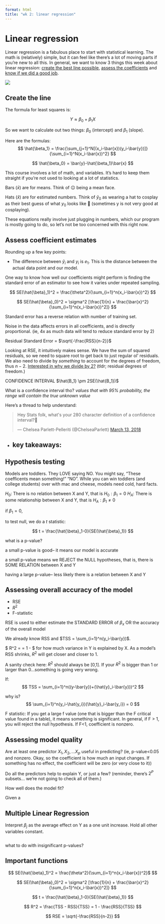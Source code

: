 ```yaml
---
format: html
title: "wk 2: linear regression"
---
```


# Linear regression

Linear regression is a fabulous place to start with statistical learning. The math is (relatively) simple, but it can feel like there's a lot of moving parts if you're new to all this. In general, we want to know 3 things this week about linear regression: [create the best line possible](#create-the-line), [assess the coefficients](#assess-coefficient-estimates) and [know if we did a good job](#assessing-overall-accuracy-of-the-model).

![](https://miro.medium.com/max/1400/1*N1-K-A43_98pYZ27fnupDA.jpeg)

## Create the line

The formula for least squares is:

$$
Y \approx \beta_0 + \beta_1X
$$

So we want to calculate out two things: $\beta_0$ (intercept) and $\beta_1$ (slope).

Here are the formulas:
$$
\hat{\beta_1} = \frac{\sum_{j=1}^N[(x_i-\bar{x})(y_i-\bar{y})]}{\sum_{i=1}^N(x_i-\bar{x})^2}
$$

$$
\hat{\beta_0} = \bar{y}-\hat{\beta_1}\bar{x}
$$

:::{.callout-tip}
This course involves a lot of math, and variables. It's hard to keep them straight if you're not used to looking at a lot of statistics.

Bars ($\bar{x}$) are for means. Think of 😐 being a mean face.

Hats ($\hat{x}$) are for estimated numbers. Think of $\hat{y}_0$ as wearing a hat to cosplay as their best guess of what $y_0$ looks like 🤠 (sometimes y is not very good at cosplaying).
:::

These equations really involve just plugging in numbers, which our program is mostly going to do, so let's not be too concerned with this right now.

## Assess coefficient estimates

Rounding up a few key points:

 - The difference between $\hat{y}_i$ and $y_i$ is $e_1$. This is the distance between the actual data point and our model.

One way to know how well our coefficients might perform is finding the standard error of an estimator to see how it varies under repeated sampling.

$$
SE(\hat{\beta}_1)^2 = \frac{\theta^2}{\sum_{i=1}^n(x_i-\bar{x})^2}
$$


$$
SE(\hat{\beta}_0)^2 = \sigma^2 [\frac{1}{n} + \frac{\bar{x}^2}{\sum_{i=1}^n(x_i-\bar{x})^2]}
$$

:::{.callout-tip}
Standard error has a reverse relation with number of training set.

Noise in the data affects errors in all coefficients, and is directly proportional. (ie, 4x as much data will tend to reduce standard error by 2)
:::

Residual Standard Error = $\sqrt{-\frac{RSS}{n-2}}$ 

Looking at RSE, it intuitively makes sense. We have the sum of squared residuals, so we need to square root to get back to just regular ol' residuals. We also need to divide by *something* to account for the degrees of freedom, thus $n-2$. [Interested in why we divide by 2?](https://stats.stackexchange.com/questions/204238/why-divide-rss-by-n-2-to-get-rse) (tldr; residual degrees of freedom.)

CONFIDENCE INTERVAL $\hat{B_1} \pm 2SE(\hat{B_1})$

What is a confidence interval tho?
_values that with 95% probability, the range will contain the true unknown value_

Here's a thread to help understand:

<blockquote class="twitter-tweet"><p lang="en" dir="ltr">Hey Stats folk, what&#39;s your 280 character definition of a confidence interval?🤔</p>&mdash; Chelsea Parlett-Pelleriti (@ChelseaParlett) <a href="https://twitter.com/ChelseaParlett/status/973657698536366080?ref_src=twsrc%5Etfw">March 13, 2018</a></blockquote> <script async src="https://platform.twitter.com/widgets.js" charset="utf-8"></script>


- key takeaways:
  - 

## Hypothesis testing

Models are toddlers. They LOVE saying NO. You might say, "These coefficents mean something!" "NO". While you can win toddlers (and college students) over with mac and cheese, models need cold, hard facts.

$H_0:$ There is no relation between X and Y, that is $H_0:\beta_1=0$
$H_A:$ There is some relationship between X and Y, that is $H_A:\beta_1\ne0$ 

if $\beta_1 = 0$, 

to test null, we do a $t$ statistic: 

$$
t = \frac{\hat{\beta}_1-0}{SE(\hat{\beta}_1)}
$$

:::{.callout-tip}
what is a p-value?
:::

a small p-value is good-- it means our model is accurate

a small p-value means we REJECT the NULL hypotheses, that is, there is SOME RELATION between X and Y

having a large p-value-- less likely there is a relation between X and Y

## Assessing overall accuracy of the model

- RSE
- $R^2$
- F-statistic

RSE is used to either estimate the STANDARD ERROR of $\beta_x$ OR the accuracy of the overall model

We already know RSS and $TSS = \sum_{i=1}^n(y_i-\bar{y})$.

$ R^2 = \frac{TSS - RSS}{TSS} = 1 - \frac{RSS}{TSS} $ for how much variance in Y is explained by X. As a model's RSS shrinks, $R^2$ will get closer and closer to 1.

:::{.callout-tip}
A sanity check here: $R^2$ should always be [0,1]. If your $R^2$ is bigger than 1 or larger than 0...something is going very wrong.
:::

If:
$$
TSS = \sum_{i=1}^n((y-\bar{y})+(\hat{y}_i-\bar{y}))^2
$$

why is?
$$
\sum_{i=1}^n(y_i-\hat{y_i})(\hat{y}_i-\bar{y_i}) = 0
$$


F statistic: If you get a large f value (one that is bigger than the F critical value found in a table), it means something is significant. In general, if F > 1, you will reject the null hypothesis. If F<1, coefficient is nonzero.

## Assessing model quality

Are at least one predictor $X_1, X_2, ... X_p$ useful in predicting? (ie, p-value<0.05 and nonzero. Okay, so the coefficient is how much an input changes. If something has no effect, the coefficient will be zero (or very close to it))

Do all the predictors help to explain Y, or just a few? (reminder, there's $2^P$ subsets... we're not going to check all of them.)

How well does the model fit?

Given a 

## Multiple Linear Regression

Interpret $\beta_j$ as the average effect on Y as a one unit increase. Hold all other variables constant.

```r

```


what to do with insignificant p-values?



## Important functions

$$
SE(\hat{\beta}_1)^2 = \frac{\theta^2}{\sum_{i=1}^n(x_i-\bar{x})^2}$
$$

$$
SE(\hat{\beta}_0)^2 = \sigma^2 [\frac{1}{n} + \frac{\bar{x}^2}{\sum_{i=1}^n(x_i-\bar{x})^2]}
$$

$$
t = \frac{\hat{\beta}_1-0}{SE(\hat{\beta}_1)}
$$

$$
R^2 = \frac{TSS - RSS}{TSS} = 1 - \frac{RSS}{TSS}
$$

$$
RSE = \sqrt{-\frac{RSS}{n-2}}
$$